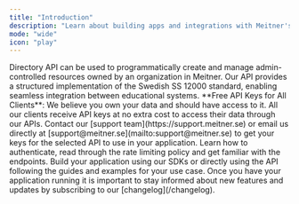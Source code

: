 ```yaml
---
title: "Introduction"
description: "Learn about building apps and integrations with Meitner's APIs and SDKs"
mode: "wide"
icon: "play"
---
```


<Steps>
  <Step title="Choose the right API for your use case">
    <Columns cols={2}>
      <Card title="Directory API" icon="database" href="/directory-api/getting-started/introduction">
        Directory API can be used to programmatically create and manage admin-controlled resources owned by an organization in Meitner.
      </Card>
      <Card title="SS12000 API" icon="school" href="/ss12000-api/introduction">
        Our API provides a structured implementation of the Swedish SS 12000 standard, enabling seamless integration between educational systems.
      </Card>
    </Columns>
  </Step>
  <Step title="Get keys for the API">
    <Info>
      **Free API Keys for All Clients**: We believe you own your data and should have access to it. All our clients receive API keys at no extra cost to access their data through our APIs.
    </Info>
    Contact our [support team](https://support.meitner.se) or email us directly at [support@meitner.se](mailto:support@meitner.se) to get your keys for the selected API to use in your application.
  </Step>
  <Step title="Get familiar with the API">
    Learn how to authenticate, read through the rate limiting policy and get familiar with the endpoints.
  </Step>
  <Step title="Build your application">
    Build your application using our SDKs or directly using the API following the guides and examples for your use case.
  </Step>
  <Step title="Subscribe to our Changelog">
    Once you have your application running it is important to stay informed about new features and updates by subscribing to our [changelog](/changelog).
  </Step>
</Steps>